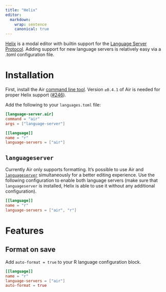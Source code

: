 ```yaml
---
title: "Helix"
editor:
  markdown:
    wrap: sentence
    canonical: true
---
```


[Helix](https://helix-editor.com/) is a modal editor with builtin support for the [Language Server Protocol](https://microsoft.github.io/language-server-protocol/). Adding support for new language servers is relatively easy via a .toml configuration file. 

# Installation

First, install the Air [command line tool](https://posit-dev.github.io/air/cli.html). Version `≥0.4.1` of Air is needed for proper Helix support ([#246](https://github.com/posit-dev/air/issues/246)). 

Add the following to your `languages.toml` file:

``` toml
[language-server.air]
command = "air"
args = ["language-server"]

[[language]]
name = "r"
language-servers = ["air"]
```

## `languageserver`

Currently Air only supports formatting. It's possible to use Air and [`languageserver`](https://github.com/REditorSupport/languageserver) simultaneously for a better editing experience. Use the following configuration to enable both language servers (make sure that `languageserver` is installed, Helix is able to use it without any additional configuration).
``` toml
[[language]]
name = "r"
language-servers = ["air", "r"]
```

# Features

## Format on save

Add `auto-format = true` to your R language configuration block.

```toml 
[[language]]
name = "r"
language-servers = ["air"]
auto-format = true
```
